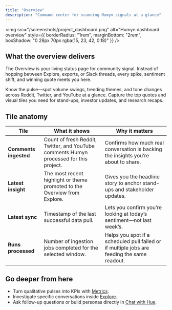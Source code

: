 ```yaml
---
title: "Overview"
description: "Command center for scanning Humyn signals at a glance"
---
```


<img
  src="/screenshots/project_dashboard.png"
  alt="Humyn dashboard overview"
  style={{ borderRadius: "1rem", marginBottom: "2rem", boxShadow: "0 28px 70px rgba(15, 23, 42, 0.18)" }}
/>

## What the overview delivers

The Overview is your living status page for community signal. Instead of hopping between Explore, exports, or Slack threads, every spike, sentiment shift, and winning quote meets you here.

<Columns cols={2}>
  <Card title="Reddit" icon="wave-pulse">
    Know the pulse—spot volume swings, trending themes, and tone changes across Reddit, Twitter, and YouTube at a glance.
  </Card>
  <Card title="Share in seconds" icon="share-nodes">
    Capture the top quotes and visual tiles you need for stand-ups, investor updates, and research recaps.
  </Card>
</Columns>

## Tile anatomy

| Tile | What it shows | Why it matters |
| --- | --- | --- |
| **Comments ingested** | Count of fresh Reddit, Twitter, and YouTube comments Humyn processed for this project. | Confirms how much real conversation is backing the insights you’re about to share. |
| **Latest insight** | The most recent highlight or theme promoted to the Overview from Explore. | Gives you the headline story to anchor stand-ups and stakeholder updates. |
| **Latest sync** | Timestamp of the last successful data pull. | Lets you confirm you’re looking at today’s sentiment—not last week’s. |
| **Runs processed** | Number of ingestion jobs completed for the selected window. | Helps you spot if a scheduled pull failed or if multiple jobs are feeding the same readout. |

## Go deeper from here

- Turn qualitative pulses into KPIs with [Metrics](/core-features/metrics).  
- Investigate specific conversations inside [Explore](/core-features/explore).  
- Ask follow-up questions or build personas directly in [Chat with Hue](/core-features/chat-with-hue).
